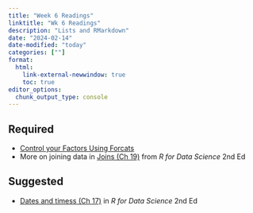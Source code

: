 ```yaml
---
title: "Week 6 Readings"
linktitle: "Wk 6 Readings"
description: "Lists and RMarkdown"
date: "2024-02-14"
date-modified: "today"
categories: [""]
format: 
  html:
    link-external-newwindow: true
    toc: true
editor_options: 
  chunk_output_type: console
---
```



## Required

- [Control your Factors Using Forcats](https://sciencificity-blog.netlify.app/posts/2021-01-30-control-your-factors-with-forcats/)
- More on joining data in [Joins (Ch 19)](https://r4ds.hadley.nz/joins.html) from *R for Data Science* 2nd Ed

## Suggested


- [Dates and timess (Ch 17)](https://r4ds.hadley.nz/datetimes.html) in *R for Data Science* 2nd Ed

